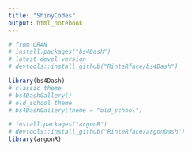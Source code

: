 ```yaml
---
title: "ShinyCodes"
output: html_notebook
---
```



```r
# from CRAN
# install.packages("bs4Dash")
# latest devel version
# devtools::install_github("RinteRface/bs4Dash")
```


```r
library(bs4Dash)
# classic theme
# bs4DashGallery()
# old_school theme
# bs4DashGallery(theme = "old_school")
```





```r
# install.packages("argonR")
# devtools::install_github("RinteRface/argonDash")
library(argonR)
```



```r

```




